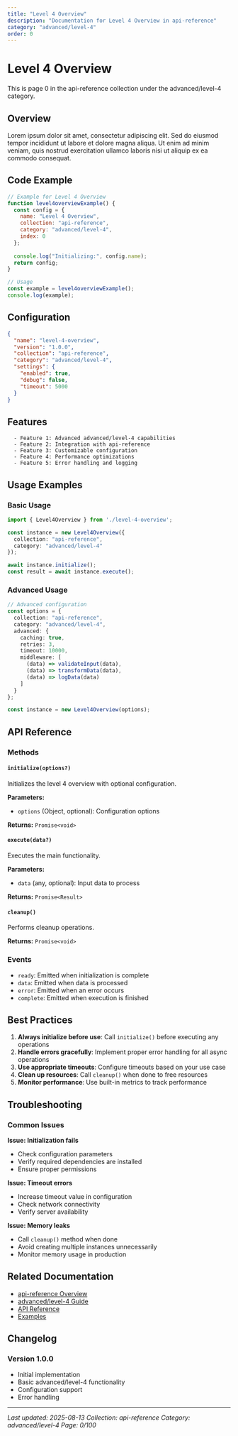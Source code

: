 ```yaml
---
title: "Level 4 Overview"
description: "Documentation for Level 4 Overview in api-reference"
category: "advanced/level-4"
order: 0
---
```


# Level 4 Overview

This is page 0 in the api-reference collection under the advanced/level-4 category.

## Overview

Lorem ipsum dolor sit amet, consectetur adipiscing elit. Sed do eiusmod tempor incididunt ut labore et dolore magna aliqua. Ut enim ad minim veniam, quis nostrud exercitation ullamco laboris nisi ut aliquip ex ea commodo consequat.

## Code Example

```javascript
// Example for Level 4 Overview
function level4overviewExample() {
  const config = {
    name: "Level 4 Overview",
    collection: "api-reference",
    category: "advanced/level-4",
    index: 0
  };
  
  console.log("Initializing:", config.name);
  return config;
}

// Usage
const example = level4overviewExample();
console.log(example);
```

## Configuration

```json
{
  "name": "level-4-overview",
  "version": "1.0.0",
  "collection": "api-reference",
  "category": "advanced/level-4",
  "settings": {
    "enabled": true,
    "debug": false,
    "timeout": 5000
  }
}
```

## Features

      - Feature 1: Advanced advanced/level-4 capabilities
      - Feature 2: Integration with api-reference
      - Feature 3: Customizable configuration
      - Feature 4: Performance optimizations
      - Feature 5: Error handling and logging

## Usage Examples

### Basic Usage

```typescript
import { Level4Overview } from './level-4-overview';

const instance = new Level4Overview({
  collection: "api-reference",
  category: "advanced/level-4"
});

await instance.initialize();
const result = await instance.execute();
```

### Advanced Usage

```typescript
// Advanced configuration
const options = {
  collection: "api-reference",
  category: "advanced/level-4",
  advanced: {
    caching: true,
    retries: 3,
    timeout: 10000,
    middleware: [
      (data) => validateInput(data),
      (data) => transformData(data),
      (data) => logData(data)
    ]
  }
};

const instance = new Level4Overview(options);
```

## API Reference

### Methods

#### `initialize(options?)`

Initializes the level 4 overview with optional configuration.

**Parameters:**
- `options` (Object, optional): Configuration options

**Returns:** `Promise<void>`

#### `execute(data?)`

Executes the main functionality.

**Parameters:**
- `data` (any, optional): Input data to process

**Returns:** `Promise<Result>`

#### `cleanup()`

Performs cleanup operations.

**Returns:** `Promise<void>`

### Events

- `ready`: Emitted when initialization is complete
- `data`: Emitted when data is processed
- `error`: Emitted when an error occurs
- `complete`: Emitted when execution is finished

## Best Practices

1. **Always initialize before use**: Call `initialize()` before executing any operations
2. **Handle errors gracefully**: Implement proper error handling for all async operations
3. **Use appropriate timeouts**: Configure timeouts based on your use case
4. **Clean up resources**: Call `cleanup()` when done to free resources
5. **Monitor performance**: Use built-in metrics to track performance

## Troubleshooting

### Common Issues

**Issue: Initialization fails**
- Check configuration parameters
- Verify required dependencies are installed
- Ensure proper permissions

**Issue: Timeout errors**
- Increase timeout value in configuration
- Check network connectivity
- Verify server availability

**Issue: Memory leaks**
- Call `cleanup()` method when done
- Avoid creating multiple instances unnecessarily
- Monitor memory usage in production

## Related Documentation

- [api-reference Overview](../index)
- [advanced/level-4 Guide](../advanced/level-4/index)
- [API Reference](../api/index)
- [Examples](../examples/index)

## Changelog

### Version 1.0.0
- Initial implementation
- Basic advanced/level-4 functionality
- Configuration support
- Error handling

---

*Last updated: 2025-08-13*
*Collection: api-reference*
*Category: advanced/level-4*
*Page: 0/100*

